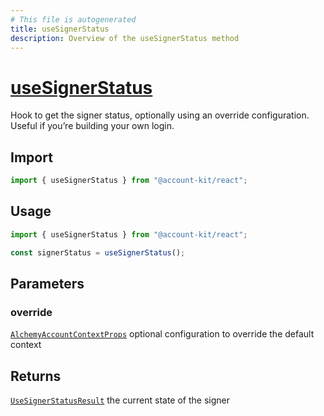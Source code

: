 ```yaml
---
# This file is autogenerated
title: useSignerStatus
description: Overview of the useSignerStatus method
---
```


# [useSignerStatus](https://github.com/alchemyplatform/aa-sdk/blob/main/account-kit/react/src/hooks/useSignerStatus.ts)

Hook to get the signer status, optionally using an override configuration. Useful if you’re building your own login.

## Import

```ts twoslash
import { useSignerStatus } from "@account-kit/react";
```

## Usage

```ts twoslash
import { useSignerStatus } from "@account-kit/react";

const signerStatus = useSignerStatus();
```

## Parameters

### override

[`AlchemyAccountContextProps`](https://github.com/alchemyplatform/aa-sdk/blob/main/account-kit/react/src/context.tsx#L26)
optional configuration to override the default context

## Returns

[`UseSignerStatusResult`](https://github.com/alchemyplatform/aa-sdk/blob/main/account-kit/core/src/store/types.ts#L53)
the current state of the signer
